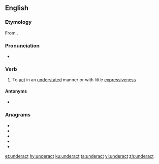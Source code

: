==English==

===Etymology===
From {{prefix|under|act|lang=en}}.

===Pronunciation===
* {{rhymes|ækt|lang=en}}

===Verb===
{{en-verb}}

# To [[act]] in an [[understated]] manner or with little [[expressiveness]]

====Antonyms====
* {{l|en|overact}}

===Anagrams===
* {{l|en|reducant}}
* {{l|en|tranduce}}
* {{l|en|uncarted}}
* {{l|en|uncrated}}
* {{l|en|untraced}}

[[et:underact]]
[[hy:underact]]
[[ku:underact]]
[[ta:underact]]
[[vi:underact]]
[[zh:underact]]